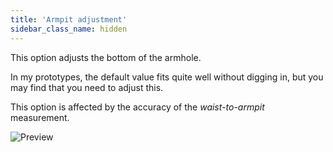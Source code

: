 ```yaml
---
title: 'Armpit adjustment'
sidebar_class_name: hidden
---
```


This option adjusts the bottom of the armhole.

In my prototypes, the default value fits quite well without digging in, but you may find that you need to adjust this.

This option is affected by the accuracy of the _waist-to-armpit_ measurement.

![Preview](../armpitadjustment.svg)
